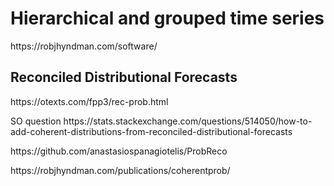 # Hierarchical and grouped time series

https://robjhyndman.com/software/

## Reconciled Distributional Forecasts

https://otexts.com/fpp3/rec-prob.html

SO question 
https://stats.stackexchange.com/questions/514050/how-to-add-coherent-distributions-from-reconciled-distributional-forecasts

https://github.com/anastasiospanagiotelis/ProbReco


https://robjhyndman.com/publications/coherentprob/


